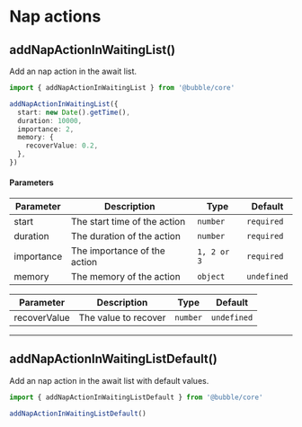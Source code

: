 # Nap actions

## addNapActionInWaitingList()

Add an nap action in the await list.

```typescript
import { addNapActionInWaitingList } from '@bubble/core'

addNapActionInWaitingList({
  start: new Date().getTime(),
  duration: 10000,
  importance: 2,
  memory: {
    recoverValue: 0.2,
  },
})
```

#### Parameters

| Parameter  | Description                  | Type        | Default     |
| ---------- | ---------------------------- | ----------- | ----------- |
| start      | The start time of the action | `number`    | `required`  |
| duration   | The duration of the action   | `number`    | `required`  |
| importance | The importance of the action | `1, 2 or 3` | `required`  |
| memory     | The memory of the action     | `object`    | `undefined` |

| Parameter    | Description          | Type     | Default     |
| ------------ | -------------------- | -------- | ----------- |
| recoverValue | The value to recover | `number` | `undefined` |

---

## addNapActionInWaitingListDefault()

Add an nap action in the await list with default values.

```typescript
import { addNapActionInWaitingListDefault } from '@bubble/core'

addNapActionInWaitingListDefault()
```
